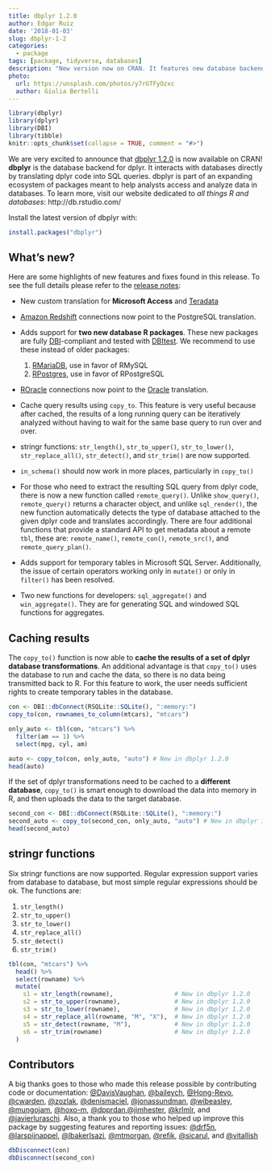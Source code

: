 ```yaml
---
title: dbplyr 1.2.0
author: Edgar Ruiz
date: '2018-01-03'
slug: dbplyr-1-2
categories:
  - package
tags: [package, tidyverse, databases]
description: "New version now on CRAN. It features new database backends, an enhanced copy_to(), and initial stringr support"
photo:
  url: https://unsplash.com/photos/y7rGTFyOzxc
  author: Giulia Bertelli
---
```


```r
library(dbplyr)
library(dplyr)
library(DBI)
library(tibble)
knitr::opts_chunk$set(collapse = TRUE, comment = "#>")
```

We are very excited to announce that [dbplyr 1.2.0](http://dbplyr.tidyverse.org/)  is now available on CRAN!  **dbplyr** is the database backend for dplyr. It interacts with databases directly by translating dplyr code into SQL queries. dbplyr is part of an expanding ecosystem of packages meant to help analysts access and analyze data in databases. To learn more, visit our website dedicated to *all things R and databases*: http://db.rstudio.com/

Install the latest version of dbplyr with:
```r
install.packages("dbplyr")
```

## What's new?

Here are some highlights of new features and fixes found in this release.  To see the full details please refer to the [release notes](https://github.com/tidyverse/dbplyr/blob/master/NEWS.md#dbplyr-120):

- New custom translation for **Microsoft Access** and [Teradata](http://db.rstudio.com/databases/teradata/) 

- [Amazon Redshift](http://db.rstudio.com/databases/redshift/) connections now point to the PostgreSQL translation.

- Adds support for **two new database R packages**.  These new packages are fully [DBI](http://db.rstudio.com/dbi/)-compliant and tested with [DBItest](https://cran.r-project.org/web/packages/DBItest/index.html). We recommend to use these instead of older packages:
    1. [RMariaDB](https://cran.r-project.org/web/packages/RMariaDB/index.html), use in favor of RMySQL
    1. [RPostgres](https://cran.r-project.org/web/packages/RPostgres/index.html), use in favor of RPostgreSQL

- [ROracle](https://cran.r-project.org/web/packages/ROracle/index.html) connections now point to the [Oracle](http://db.rstudio.com/databases/oracle/) translation.
- Cache query results using `copy_to`. This feature is very useful because after cached, the results of a long running query can be iteratively analyzed without having to wait for the same base query to run over and over.

- stringr functions: `str_length()`, `str_to_upper()`, `str_to_lower()`, `str_replace_all()`, `str_detect()`, and  `str_trim()` are now supported.

- `in_schema()` should now work in more places, particularly in `copy_to()` 

- For those who need to extract the resulting SQL query from dplyr code, there is now a new function called `remote_query()`.  Unlike `show_query()`, `remote_query()` returns a character object, and unlike `sql_render()`, the new function automatically detects the type of database attached to the given dplyr code and translates accordingly.  There are four additional functions that provide a standard API to get metadata about a remote `tbl`, these are: `remote_name()`, `remote_con()`, `remote_src()`, and  `remote_query_plan()`.  

- Adds support for temporary tables in Microsoft SQL Server.  Additionally, the issue of certain operators working only in `mutate()` or only in `filter()` has been resolved.

-  Two new functions for developers: `sql_aggregate()` and `win_aggregate()`.  They are for generating SQL and windowed SQL functions for aggregates. 

## Caching results

The `copy_to()` function is now able to **cache the results of a set of dplyr database transformations**.  An additional advantage is that `copy_to()` uses the database to run and cache the data, so there is no data being transmitted back to R. For this feature to work, the user needs sufficient rights to create temporary tables in the database.  

```r
con <- DBI::dbConnect(RSQLite::SQLite(), ":memory:")
copy_to(con, rownames_to_column(mtcars), "mtcars")

only_auto <- tbl(con, "mtcars") %>%
  filter(am == 1) %>%
  select(mpg, cyl, am)

auto <- copy_to(con, only_auto, "auto") # New in dbplyr 1.2.0
head(auto)
```

If the set of dplyr transformations need to be cached to a **different database**, `copy_to()` is smart enough to download the data into memory in R, and then uploads the data to the target database. 

```r
second_con <- DBI::dbConnect(RSQLite::SQLite(), ":memory:")
second_auto <- copy_to(second_con, only_auto, "auto") # New in dbplyr 1.2.0
head(second_auto)
```

## stringr functions

Six stringr functions are now supported.  Regular expression support varies from database to database, but most simple regular expressions should be ok.  The functions are:

1. `str_length()` 
2. `str_to_upper()`
3. `str_to_lower()` 
4. `str_replace_all()`
5. `str_detect()`
6. `str_trim()` 

```r
tbl(con, "mtcars") %>%
  head() %>%
  select(rowname) %>%
  mutate(
    s1 = str_length(rowname),                 # New in dbplyr 1.2.0
    s2 = str_to_upper(rowname),               # New in dbplyr 1.2.0
    s3 = str_to_lower(rowname),               # New in dbplyr 1.2.0
    s4 = str_replace_all(rowname, "M", "X"),  # New in dbplyr 1.2.0
    s5 = str_detect(rowname, "M"),            # New in dbplyr 1.2.0
    s6 = str_trim(rowname)                    # New in dbplyr 1.2.0
  )
```

## Contributors

A big thanks goes to those who made this release possible by contributing code or documentation: [\@DavisVaughan](https://github.com/DavisVaughan), [\@baileych](https://github.com/baileych), [\@Hong-Revo](https://github.com/Hong-Revo), [\@cwarden](https://github.com/cwarden), [\@zozlak](https://github.com/zozlak), [\@denismaciel](https://github.com/denismaciel), [\@jonassundman](https://github.com/jonassundman), [\@wibeasley](https://github.com/wibeasley), [\@mungojam](https://github.com/mungojam),  [\@hoxo-m](https://github.com/hoxo-m), [\@dpprdan](https://github.com/dpprdan),[\@jimhester](https://github.com/jimhester),  [\@krlmlr](https://github.com/krlmlr), and [\@javierluraschi](https://github.com/javierluraschi).   Also, a thank you to those who helped up improve this package by suggesting features and reporting issues: [\@drf5n](https://github.com/drf5n), [\@larspijnappel](https://github.com/larspijnappel), [\@lbakerIsazi](https://github.com/lbakerIsazi), [\@mtmorgan](https://github.com/mtmorgan), [\@refik](https://github.com/refik), [\@sicarul](https://github.com/sicarul), and [\@vitallish](https://github.com/vitallish)

 

```r
dbDisconnect(con)
dbDisconnect(second_con)
```
